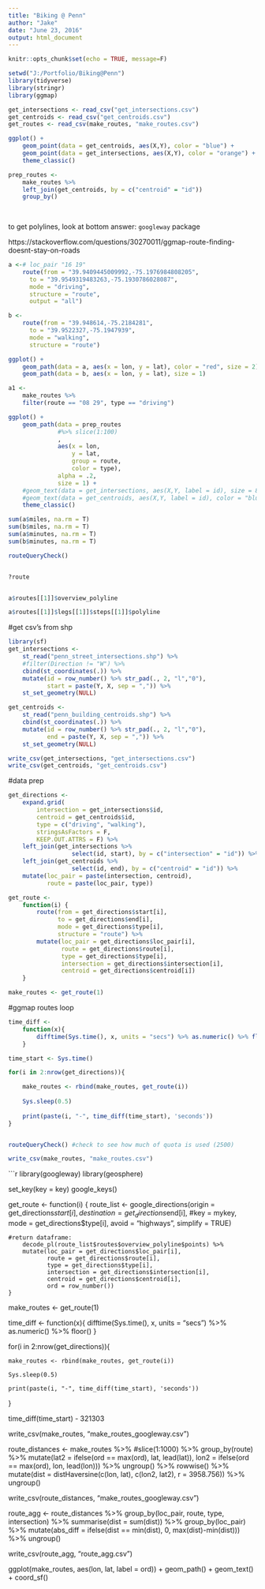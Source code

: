 ```yaml
---
title: "Biking @ Penn"
author: "Jake"
date: "June 23, 2016"
output: html_document
---
```


```r
knitr::opts_chunk$set(echo = TRUE, message=F)
```

```r
setwd("J:/Portfolio/Biking@Penn")
library(tidyverse)
library(stringr)
library(ggmap)

get_intersections <- read_csv("get_intersections.csv")
get_centroids <- read_csv("get_centroids.csv")
get_routes <- read_csv(make_routes, "make_routes.csv")
```

```r
ggplot() +
    geom_point(data = get_centroids, aes(X,Y), color = "blue") +
    geom_point(data = get_intersections, aes(X,Y), color = "orange") +
    theme_classic()
```

```r
prep_routes <-
    make_routes %>% 
    left_join(get_centroids, by = c("centroid" = "id"))
    group_by()
    
    

```


to get polylines, look at bottom answer: `googleway` package

https://stackoverflow.com/questions/30270011/ggmap-route-finding-doesnt-stay-on-roads





```r
a <-# loc_pair "16 19"
    route(from = "39.9409445009992,-75.1976984808205",
      to = "39.9549319483263,-75.1930786028087",
      mode = "driving",
      structure = "route",
      output = "all")

b <-
    route(from = "39.948614,-75.2184281",
      to = "39.9522327,-75.1947939",
      mode = "walking",
      structure = "route")

ggplot() +
    geom_path(data = a, aes(x = lon, y = lat), color = "red", size = 2) +
    geom_path(data = b, aes(x = lon, y = lat), size = 1)

a1 <- 
    make_routes %>% 
    filter(route == "08 29", type == "driving")

ggplot() +
    geom_path(data = prep_routes 
              #%>% slice(1:100)
              , 
              aes(x = lon, 
                  y = lat, 
                  group = route, 
                  color = type), 
              alpha = .2,
              size = 1) +
    #geom_text(data = get_intersections, aes(X,Y, label = id), size = 8) +
    #geom_text(data = get_centroids, aes(X,Y, label = id), color = "blue") +
    theme_classic()

sum(a$miles, na.rm = T)
sum(b$miles, na.rm = T)
sum(a$minutes, na.rm = T)
sum(b$minutes, na.rm = T)

routeQueryCheck()


?route


a$routes[[1]]$overview_polyline

a$routes[[1]]$legs[[1]]$steps[[1]]$polyline
```

#get csv's from shp
```r
library(sf)
get_intersections <-
    st_read("penn_street_intersections.shp") %>% 
    #filter(Direction != "W") %>% 
    cbind(st_coordinates(.)) %>% 
    mutate(id = row_number() %>% str_pad(., 2, "l","0"),
           start = paste(Y, X, sep = ",")) %>% 
    st_set_geometry(NULL)

get_centroids <-
    st_read("penn_building_centroids.shp") %>% 
    cbind(st_coordinates(.)) %>% 
    mutate(id = row_number() %>% str_pad(., 2, "l","0"),
           end = paste(Y, X, sep = ",")) %>% 
    st_set_geometry(NULL)

write_csv(get_intersections, "get_intersections.csv")
write_csv(get_centroids, "get_centroids.csv")
```

#data prep
```r
get_directions <- 
    expand.grid(
        intersection = get_intersections$id,
        centroid = get_centroids$id,
        type = c("driving", "walking"),
        stringsAsFactors = F,
        KEEP.OUT.ATTRS = F) %>%
    left_join(get_intersections %>% 
                  select(id, start), by = c("intersection" = "id")) %>%
    left_join(get_centroids %>% 
                  select(id, end), by = c("centroid" = "id")) %>%
    mutate(loc_pair = paste(intersection, centroid),
           route = paste(loc_pair, type))
```

```r
get_route <- 
    function(i) {
        route(from = get_directions$start[i],
              to = get_directions$end[i], 
              mode = get_directions$type[i], 
              structure = "route") %>%
        mutate(loc_pair = get_directions$loc_pair[i],
               route = get_directions$route[i],
               type = get_directions$type[i],
               intersection = get_directions$intersection[i],
               centroid = get_directions$centroid[i])
    }

make_routes <- get_route(1)

```

#ggmap routes loop
```r
time_diff <-
    function(x){
        difftime(Sys.time(), x, units = "secs") %>% as.numeric() %>% floor()
    }

time_start <- Sys.time()

for(i in 2:nrow(get_directions)){

    make_routes <- rbind(make_routes, get_route(i))
    
    Sys.sleep(0.5)
    
    print(paste(i, "-", time_diff(time_start), 'seconds'))
}


routeQueryCheck() #check to see how much of quota is used (2500)

write_csv(make_routes, "make_routes.csv")

```


```r
library(googleway)
library(geosphere)

set_key(key = key)
google_keys()


get_route <- 
    function(i) {
        route_list <-
         google_directions(origin = get_directions$start[i],
                          destination = get_directions$end[i],
                          #key = mykey,
                          mode = get_directions$type[i], 
                          avoid = "highways",
                          simplify = TRUE)
        
    #return dataframe:
        decode_pl(route_list$routes$overview_polyline$points) %>% 
        mutate(loc_pair = get_directions$loc_pair[i],
               route = get_directions$route[i],
               type = get_directions$type[i],
               intersection = get_directions$intersection[i],
               centroid = get_directions$centroid[i],
               ord = row_number())
    }

make_routes <- get_route(1)

time_diff <-
    function(x){
        difftime(Sys.time(), x, units = "secs") %>% 
            as.numeric() %>% 
            floor()
    }

for(i in 2:nrow(get_directions)){

    make_routes <- rbind(make_routes, get_route(i))
    
    Sys.sleep(0.5)
    
    print(paste(i, "-", time_diff(time_start), 'seconds'))
}

time_diff(time_start) - 321303

write_csv(make_routes, "make_routes_googleway.csv")



route_distances <-
    make_routes %>%
    #slice(1:1000) %>% 
    group_by(route) %>% 
    mutate(lat2 = ifelse(ord == max(ord), lat, lead(lat)),
           lon2 = ifelse(ord == max(ord), lon, lead(lon))) %>% 
    ungroup() %>% 
    rowwise() %>%
    mutate(dist = distHaversine(c(lon, lat), c(lon2, lat2), r = 3958.756)) %>% 
    ungroup()

write_csv(route_distances, "make_routes_googleway.csv")

route_agg <-
    route_distances %>% 
    group_by(loc_pair, route, type, intersection) %>% 
    summarise(dist = sum(dist)) %>% 
    group_by(loc_pair) %>% 
    mutate(abs_diff = ifelse(dist == min(dist), 0, max(dist)-min(dist))) %>% 
    ungroup()

write_csv(route_agg, "route_agg.csv")


ggplot(make_routes, aes(lon, lat, label = ord)) +
    geom_path() +
    geom_text() +
    coord_sf()



